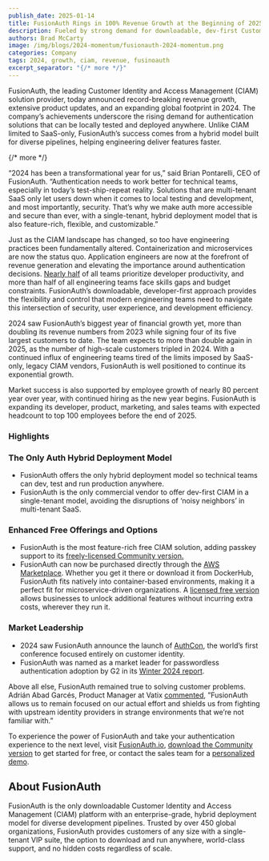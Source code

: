 ```yaml
---
publish_date: 2025-01-14
title: FusionAuth Rings in 100% Revenue Growth at the Beginning of 2025
description: Fueled by strong demand for downloadable, dev-first Customer Access and Identity Management (CIAM)
authors: Brad McCarty
image: /img/blogs/2024-momentum/fusionauth-2024-momentum.png
categories: Company
tags: 2024, growth, ciam, revenue, fusinoauth
excerpt_separator: "{/* more */}"
---
```


FusionAuth, the leading Customer Identity and Access Management (CIAM) solution provider, today announced record-breaking revenue growth, extensive product updates, and an expanding global footprint in 2024. The company’s achievements underscore the rising demand for authentication solutions that can be locally tested and deployed anywhere. Unlike CIAM limited to SaaS-only, FusionAuth’s success comes from a hybrid model built for diverse pipelines, helping engineering deliver features faster.

{/* more */}

“2024 has been a transformational year for us,” said Brian Pontarelli, CEO of FusionAuth. “Authentication needs to work better for technical teams, especially in today’s test-ship-repeat reality. Solutions that are multi-tenant SaaS only let users down when it comes to local testing and development, and most importantly, security. That’s why we make auth more accessible and secure than ever, with a single-tenant, hybrid deployment model that is also feature-rich, flexible, and customizable.”

Just as the CIAM landscape has changed, so too have engineering practices been fundamentally altered. Containerization and microservices are now the status quo. Application engineers are now at the forefront of revenue generation and elevating the importance around authentication decisions. [Nearly half](https://www.gartner.com/peer-community/oneminuteinsights/omi-2024-software-engineering-priorities-challenges-top-mind-hfe) of all teams prioritize developer productivity, and more than half of all engineering teams face skills gaps and budget constraints. FusionAuth’s downloadable, developer-first approach provides the flexibility and control that modern engineering teams need to navigate this intersection of security, user experience, and development efficiency.

2024 saw FusionAuth’s biggest year of financial growth yet, more than doubling its revenue numbers from 2023 while signing four of its five largest customers to date. The team expects to more than double again in 2025, as the number of high-scale customers tripled in 2024. With a continued influx of engineering teams tired of the limits imposed by SaaS-only, legacy CIAM vendors, FusionAuth is well positioned to continue its exponential growth.

Market success is also supported by employee growth of nearly 80 percent year over year, with continued hiring as the new year begins. FusionAuth is expanding its developer, product, marketing, and sales teams with expected headcount to top 100 employees before the end of 2025.

### Highlights

### The Only Auth Hybrid Deployment Model

- FusionAuth offers the only hybrid deployment model so technical teams can dev, test and run production anywhere.
- FusionAuth is the only commercial vendor to offer dev-first CIAM in a single-tenant model, avoiding the disruptions of ‘noisy neighbors’ in multi-tenant SaaS.

### Enhanced Free Offerings and Options

- FusionAuth is the most feature-rich free CIAM solution, adding passkey support to its [freely-licensed Community version.](/download)
- FusionAuth can now be purchased directly through the [AWS Marketplace](https://aws.amazon.com/marketplace/pp/prodview-65uhkzzoaqnwa). Whether you get it there or download it from DockerHub, FusionAuth fits natively into container-based environments, making it a perfect fit for microservice-driven organizations. A [licensed free version](/download) allows businesses to unlock additional features without incurring extra costs, wherever they run it.

### Market Leadership

- 2024 saw FusionAuth announce the launch of [AuthCon,](https://www.authcon.io/) the world’s first conference focused entirely on customer identity.
- FusionAuth was named as a market leader for passwordless authentication adoption by G2 in its [Winter 2024 report](https://research.g2.com/market-reports).

Above all else, FusionAuth remained true to solving customer problems. Adrián Abad Garcés, Product Manager at Vatix [commented](/blog/vatix-fusionauth), ”FusionAuth allows us to remain focused on our actual effort and shields us from fighting with upstream identity providers in strange environments that we’re not familiar with.”

To experience the power of FusionAuth and take your authentication experience to the next level, visit [FusionAuth.io](/), [download the Community version](/download) to get started for free, or contact the sales team for a [personalized demo](/contact).

## About FusionAuth

FusionAuth is the only downloadable Customer Identity and Access Management (CIAM) platform with an enterprise-grade, hybrid deployment model for diverse development pipelines. Trusted by over 450 global organizations, FusionAuth provides customers of any size with a single-tenant VIP suite, the option to download and run anywhere, world-class support, and no hidden costs regardless of scale.
